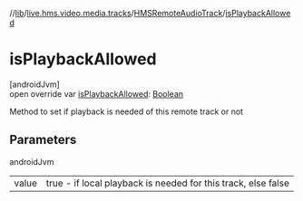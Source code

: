 //[lib](../../../index)/[live.hms.video.media.tracks](../index)/[HMSRemoteAudioTrack](index)/[isPlaybackAllowed](is-playback-allowed)

# isPlaybackAllowed

[androidJvm]\
open override var [isPlaybackAllowed](is-playback-allowed): [Boolean](https://kotlinlang.org/api/latest/jvm/stdlib/kotlin/-boolean/index.html)

Method to set if playback is needed of this remote track or not

## Parameters

androidJvm

|       |                                                               |
| ----- | ------------------------------------------------------------- |
| value | true - if local playback is needed for this track, else false |
